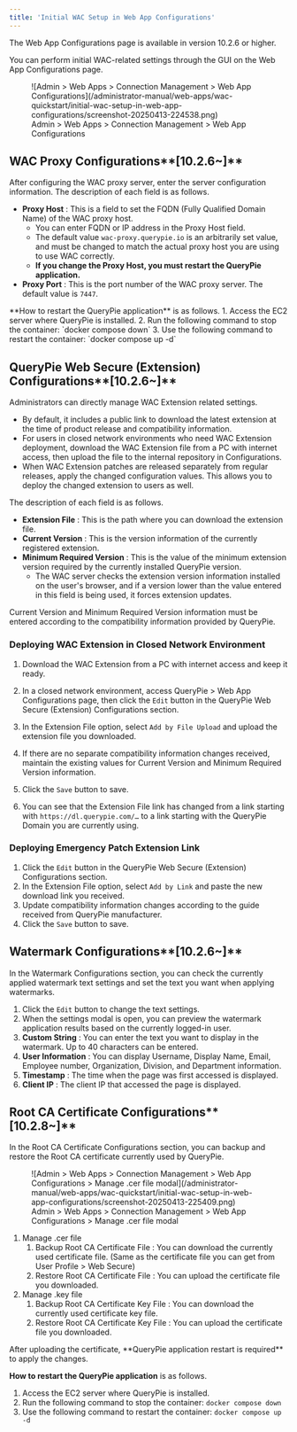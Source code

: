 ```yaml
---
title: 'Initial WAC Setup in Web App Configurations'
---
```



<Callout type="info">
The Web App Configurations page is available in version 10.2.6 or higher.
</Callout>


You can perform initial WAC-related settings through the GUI on the Web App Configurations page.

<figure data-layout="center" data-align="center">
![Admin &gt; Web Apps &gt; Connection Management &gt; Web App Configurations](/administrator-manual/web-apps/wac-quickstart/initial-wac-setup-in-web-app-configurations/screenshot-20250413-224538.png)
<figcaption>
Admin &gt; Web Apps &gt; Connection Management &gt; Web App Configurations
</figcaption>
</figure>

## WAC Proxy Configurations**[10.2.6~]**

After configuring the WAC proxy server, enter the server configuration information. The description of each field is as follows.

*  **Proxy Host** : This is a field to set the FQDN (Fully Qualified Domain Name) of the WAC proxy host.
    * You can enter FQDN or IP address in the Proxy Host field.
    * The default value `wac-proxy.querypie.io` is an arbitrarily set value, and must be changed to match the actual proxy host you are using to use WAC correctly.
    * **If you change the Proxy Host, you must restart the QueryPie application.**  
*  **Proxy Port** : This is the port number of the WAC proxy server. The default value is `7447`.

<Callout type="info">
**How to restart the QueryPie application** is as follows.
1. Access the EC2 server where QueryPie is installed.
2. Run the following command to stop the container: `docker compose down`
3. Use the following command to restart the container: `docker compose up -d`
</Callout>

## QueryPie Web Secure (Extension) Configurations**[10.2.6~]**

Administrators can directly manage WAC Extension related settings.

* By default, it includes a public link to download the latest extension at the time of product release and compatibility information.
* For users in closed network environments who need WAC Extension deployment, download the WAC Extension file from a PC with internet access, then upload the file to the internal repository in Configurations.
* When WAC Extension patches are released separately from regular releases, apply the changed configuration values. This allows you to deploy the changed extension to users as well.

The description of each field is as follows.

*  **Extension File** : This is the path where you can download the extension file.
*  **Current Version** : This is the version information of the currently registered extension.
*  **Minimum Required Version** : This is the value of the minimum extension version required by the currently installed QueryPie version.
    * The WAC server checks the extension version information installed on the user's browser, and if a version lower than the value entered in this field is being used, it forces extension updates.

<Callout type="info">
Current Version and Minimum Required Version information must be entered according to the compatibility information provided by QueryPie.
</Callout>

### Deploying WAC Extension in Closed Network Environment

1. Download the WAC Extension from a PC with internet access and keep it ready.
2. In a closed network environment, access QueryPie &gt; Web App Configurations page, then click the `Edit` button in the QueryPie Web Secure (Extension) Configurations section.
3. In the Extension File option, select `Add by File Upload` and upload the extension file you downloaded.<br/>


1. If there are no separate compatibility information changes received, maintain the existing values for Current Version and Minimum Required Version information.
2. Click the `Save` button to save.
3. You can see that the Extension File link has changed from a link starting with `https://dl.querypie.com/…` to a link starting with the QueryPie Domain you are currently using.

### Deploying Emergency Patch Extension Link

1. Click the `Edit` button in the QueryPie Web Secure (Extension) Configurations section.
2. In the Extension File option, select `Add by Link` and paste the new download link you received.
3. Update compatibility information changes according to the guide received from QueryPie manufacturer. 
4. Click the `Save` button to save.

## Watermark Configurations**[10.2.6~]**

In the Watermark Configurations section, you can check the currently applied watermark text settings and set the text you want when applying watermarks.

1. Click the `Edit` button to change the text settings.
2. When the settings modal is open, you can preview the watermark application results based on the currently logged-in user.<br/>
3.  **Custom String**  : You can enter the text you want to display in the watermark. Up to 40 characters can be entered.
4.  **User Information**  : You can display Username, Display Name, Email, Employee number, Organization, Division, and Department information.
5.  **Timestamp**  : The time when the page was first accessed is displayed.
6.  **Client IP**  : The client IP that accessed the page is displayed.

## Root CA Certificate Configurations**[10.2.8~]**

In the Root CA Certificate Configurations section, you can backup and restore the Root CA certificate currently used by QueryPie.

<figure data-layout="center" data-align="center">
![Admin &gt; Web Apps &gt; Connection Management &gt; Web App Configurations &gt; Manage .cer file modal](/administrator-manual/web-apps/wac-quickstart/initial-wac-setup-in-web-app-configurations/screenshot-20250413-225409.png)
<figcaption>
Admin &gt; Web Apps &gt; Connection Management &gt; Web App Configurations &gt; Manage .cer file modal
</figcaption>
</figure>

1. Manage .cer file
    1. Backup Root CA Certificate File : You can download the currently used certificate file. (Same as the certificate file you can get from User Profile &gt; Web Secure)
    2. Restore Root CA Certificate File : You can upload the certificate file you downloaded.
2. Manage .key file
    1. Backup Root CA Certificate Key File : You can download the currently used certificate key file.
    2. Restore Root CA Certificate Key File : You can upload the certificate file you downloaded.

<Callout type="info">
After uploading the certificate, **QueryPie application restart is required** to apply the changes.

**How to restart the QueryPie application** is as follows.

1. Access the EC2 server where QueryPie is installed.
2. Run the following command to stop the container: `docker compose down`
3. Use the following command to restart the container: `docker compose up -d`
</Callout>
